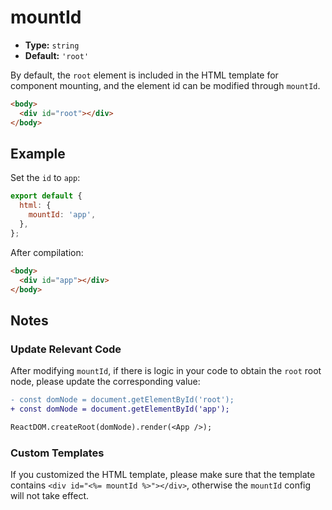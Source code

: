 # mountId

- **Type:** `string`
- **Default:** `'root'`

By default, the `root` element is included in the HTML template for component mounting, and the element id can be modified through `mountId`.

```html
<body>
  <div id="root"></div>
</body>
```

## Example

Set the `id` to `app`:

```js
export default {
  html: {
    mountId: 'app',
  },
};
```

After compilation:

```html
<body>
  <div id="app"></div>
</body>
```

## Notes

### Update Relevant Code

After modifying `mountId`, if there is logic in your code to obtain the `root` root node, please update the corresponding value:

```diff
- const domNode = document.getElementById('root');
+ const domNode = document.getElementById('app');

ReactDOM.createRoot(domNode).render(<App />);
```

### Custom Templates

If you customized the HTML template, please make sure that the template contains `<div id="<%= mountId %>"></div>`, otherwise the `mountId` config will not take effect.
